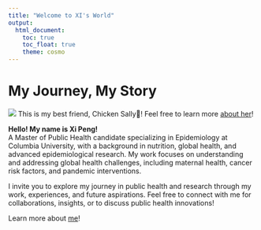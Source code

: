 ```yaml
---
title: "Welcome to XI's World"
output: 
  html_document:
    toc: true
    toc_float: true
    theme: cosmo
---
```


# My Journey, My Story

![](image/AS0006748_05.gif) This is my best friend, Chicken Sally🐥! Feel free to learn more [about her](https://line.fandom.com/wiki/Sally)!

**Hello! My name is Xi Peng!**
<br>
A Master of Public Health candidate specializing in Epidemiology at Columbia University, with a background in nutrition, global health, and advanced epidemiological research. My work focuses on understanding and addressing global health challenges, including maternal health, cancer risk factors, and pandemic interventions.

I invite you to explore my journey in public health and research through my work, experiences, and future aspirations. Feel free to connect with me for collaborations, insights, or to discuss public health innovations!

Learn more about [me](about.html)!